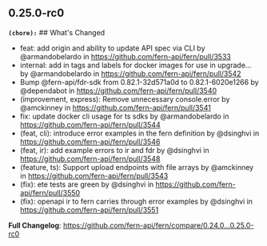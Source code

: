 ## 0.25.0-rc0
**`(chore):`** ## What's Changed
* feat: add origin and ability to update API spec via CLI by @armandobelardo in https://github.com/fern-api/fern/pull/3533
* internal: add in tags and labels for docker images for use in upgrade… by @armandobelardo in https://github.com/fern-api/fern/pull/3542
* Bump @fern-api/fdr-sdk from 0.82.1-32d571a0d to 0.82.1-6020e1266 by @dependabot in https://github.com/fern-api/fern/pull/3540
* (improvement, express): Remove unnecessary console.error by @amckinney in https://github.com/fern-api/fern/pull/3541
* fix: update docker cli usage for ts sdks by @armandobelardo in https://github.com/fern-api/fern/pull/3544
* (feat, cli): introduce error examples in the fern definition by @dsinghvi in https://github.com/fern-api/fern/pull/3546
* (feat, ir): add example errors to ir and fdr by @dsinghvi in https://github.com/fern-api/fern/pull/3548
* (feature, ts): Support upload endpoints with file arrays by @amckinney in https://github.com/fern-api/fern/pull/3543
* (fix): ete tests are green by @dsinghvi in https://github.com/fern-api/fern/pull/3550
* (fix): openapi ir to fern carries through error examples by @dsinghvi in https://github.com/fern-api/fern/pull/3551


**Full Changelog**: https://github.com/fern-api/fern/compare/0.24.0...0.25.0-rc0

